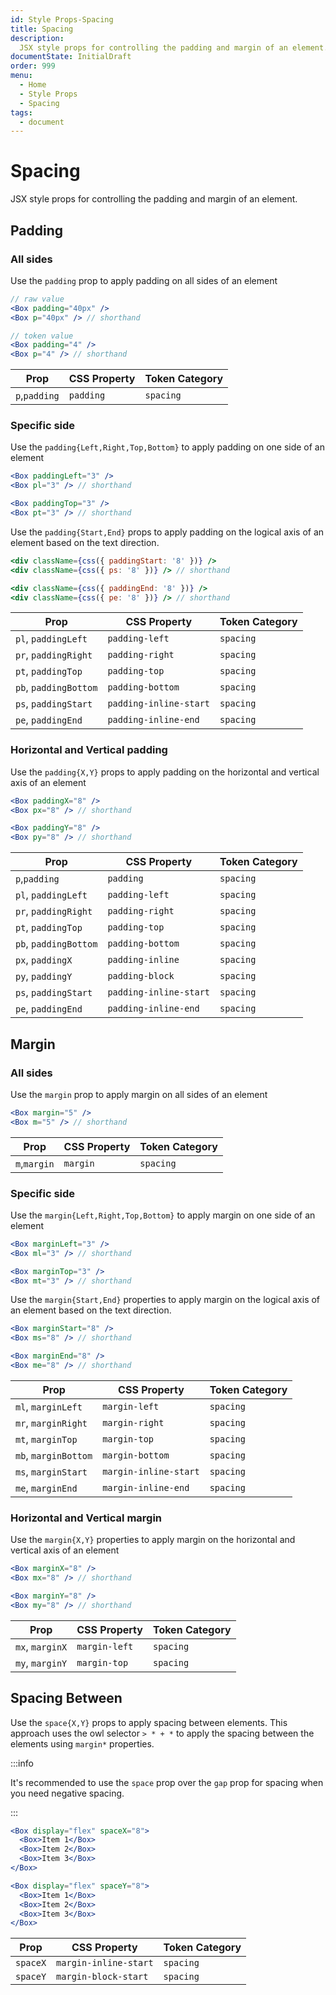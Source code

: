 ```yaml
---
id: Style Props-Spacing
title: Spacing
description:
  JSX style props for controlling the padding and margin of an element.
documentState: InitialDraft
order: 999
menu:
  - Home
  - Style Props
  - Spacing
tags:
  - document
---
```


# Spacing

JSX style props for controlling the padding and margin of an element.

## Padding

### All sides

Use the `padding` prop to apply padding on all sides of an element

```jsx
// raw value
<Box padding="40px" />
<Box p="40px" /> // shorthand

// token value
<Box padding="4" />
<Box p="4" /> // shorthand
```

| Prop          | CSS Property | Token Category |
| ------------- | ------------ | -------------- |
| `p`,`padding` | `padding`    | `spacing`      |

### Specific side

Use the `padding{Left,Right,Top,Bottom}` to apply padding on one side of an
element

```jsx
<Box paddingLeft="3" />
<Box pl="3" /> // shorthand

<Box paddingTop="3" />
<Box pt="3" /> // shorthand
```

Use the `padding{Start,End}` props to apply padding on the logical axis of an
element based on the text direction.

```jsx
<div className={css({ paddingStart: '8' })} />
<div className={css({ ps: '8' })} /> // shorthand

<div className={css({ paddingEnd: '8' })} />
<div className={css({ pe: '8' })} /> // shorthand
```

| Prop                  | CSS Property           | Token Category |
| --------------------- | ---------------------- | -------------- |
| `pl`, `paddingLeft`   | `padding-left`         | `spacing`      |
| `pr`, `paddingRight`  | `padding-right`        | `spacing`      |
| `pt`, `paddingTop`    | `padding-top`          | `spacing`      |
| `pb`, `paddingBottom` | `padding-bottom`       | `spacing`      |
| `ps`, `paddingStart`  | `padding-inline-start` | `spacing`      |
| `pe`, `paddingEnd`    | `padding-inline-end`   | `spacing`      |

### Horizontal and Vertical padding

Use the `padding{X,Y}` props to apply padding on the horizontal and vertical
axis of an element

```jsx
<Box paddingX="8" />
<Box px="8" /> // shorthand

<Box paddingY="8" />
<Box py="8" /> // shorthand
```

| Prop                  | CSS Property           | Token Category |
| --------------------- | ---------------------- | -------------- |
| `p`,`padding`         | `padding`              | `spacing`      |
| `pl`, `paddingLeft`   | `padding-left`         | `spacing`      |
| `pr`, `paddingRight`  | `padding-right`        | `spacing`      |
| `pt`, `paddingTop`    | `padding-top`          | `spacing`      |
| `pb`, `paddingBottom` | `padding-bottom`       | `spacing`      |
| `px`, `paddingX`      | `padding-inline`       | `spacing`      |
| `py`, `paddingY`      | `padding-block`        | `spacing`      |
| `ps`, `paddingStart`  | `padding-inline-start` | `spacing`      |
| `pe`, `paddingEnd`    | `padding-inline-end`   | `spacing`      |

## Margin

### All sides

Use the `margin` prop to apply margin on all sides of an element

```jsx
<Box margin="5" />
<Box m="5" /> // shorthand
```

| Prop         | CSS Property | Token Category |
| ------------ | ------------ | -------------- |
| `m`,`margin` | `margin`     | `spacing`      |

### Specific side

Use the `margin{Left,Right,Top,Bottom}` to apply margin on one side of an
element

```jsx
<Box marginLeft="3" />
<Box ml="3" /> // shorthand

<Box marginTop="3" />
<Box mt="3" /> // shorthand
```

Use the `margin{Start,End}` properties to apply margin on the logical axis of an
element based on the text direction.

```jsx
<Box marginStart="8" />
<Box ms="8" /> // shorthand

<Box marginEnd="8" />
<Box me="8" /> // shorthand
```

| Prop                 | CSS Property          | Token Category |
| -------------------- | --------------------- | -------------- |
| `ml`, `marginLeft`   | `margin-left`         | `spacing`      |
| `mr`, `marginRight`  | `margin-right`        | `spacing`      |
| `mt`, `marginTop`    | `margin-top`          | `spacing`      |
| `mb`, `marginBottom` | `margin-bottom`       | `spacing`      |
| `ms`, `marginStart`  | `margin-inline-start` | `spacing`      |
| `me`, `marginEnd`    | `margin-inline-end`   | `spacing`      |

### Horizontal and Vertical margin

Use the `margin{X,Y}` properties to apply margin on the horizontal and vertical
axis of an element

```jsx
<Box marginX="8" />
<Box mx="8" /> // shorthand

<Box marginY="8" />
<Box my="8" /> // shorthand
```

| Prop            | CSS Property  | Token Category |
| --------------- | ------------- | -------------- |
| `mx`, `marginX` | `margin-left` | `spacing`      |
| `my`, `marginY` | `margin-top`  | `spacing`      |

## Spacing Between

Use the `space{X,Y}` props to apply spacing between elements. This approach uses
the owl selector `> * + *` to apply the spacing between the elements using
`margin*` properties.

:::info

It's recommended to use the `space` prop over the `gap` prop for spacing when
you need negative spacing.

:::

```jsx
<Box display="flex" spaceX="8">
  <Box>Item 1</Box>
  <Box>Item 2</Box>
  <Box>Item 3</Box>
</Box>

<Box display="flex" spaceY="8">
  <Box>Item 1</Box>
  <Box>Item 2</Box>
  <Box>Item 3</Box>
</Box>
```

| Prop     | CSS Property          | Token Category |
| -------- | --------------------- | -------------- |
| `spaceX` | `margin-inline-start` | `spacing`      |
| `spaceY` | `margin-block-start`  | `spacing`      |
